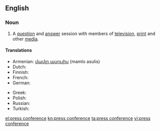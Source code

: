 ==English==

===Noun===
{{en-noun}}

# A [[question]] and [[answer]] session with members of [[television]], [[print]] and other [[media]].

====Translations====
{{trans-top|question and answer session with members of television, print and other media}}
* Armenian: [[մամլո ասուլիս]] (mamlo asulis)
* Dutch: {{t|nl| persconferentie|f}}
* Finnish: {{t+|fi|lehdistötilaisuus}}
* French: {{t-|fr|conférence de presse|f}}
* German: {{t+|de|Pressekonferenz|f}}
{{trans-mid}}
* Greek: {{t+|el|συνέντευξη τύπου|f|tr=synéntefksi týpou}}
* Polish: {{t|pl|konferencja prasowa|f}}
* Russian: {{t+|ru|пресс-конференция|f|tr=press-konferencija}}
* Turkish: {{t-|tr|basın konferansı}}
{{trans-bottom}}

[[el:press conference]]
[[kn:press conference]]
[[ta:press conference]]
[[vi:press conference]]
